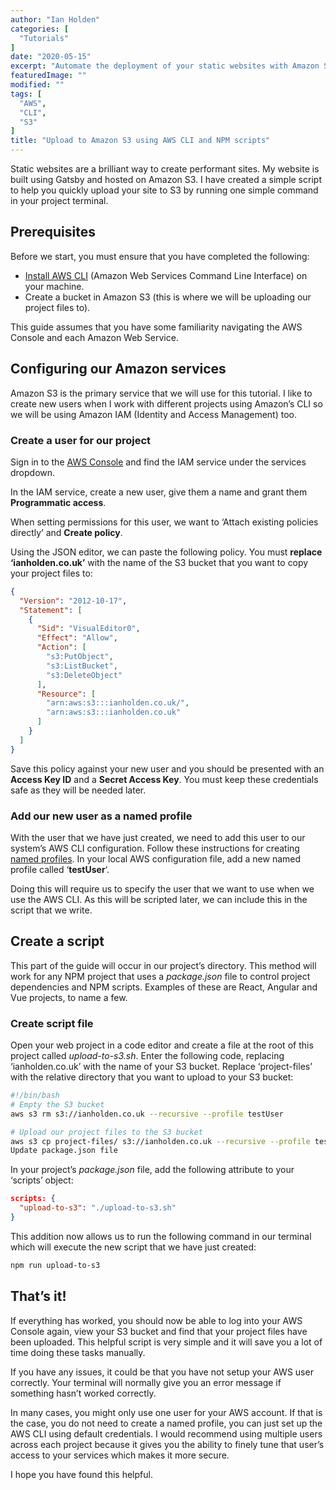 ```yaml
---
author: "Ian Holden"
categories: [
  "Tutorials"
]
date: "2020-05-15"
excerpt: "Automate the deployment of your static websites with Amazon S3 and NPM scripts. I have created a simple script to help you quickly upload your site to Amazon S3 by running one simple command in your project terminal."
featuredImage: ""
modified: ""
tags: [
  "AWS",
  "CLI",
  "S3"
]
title: "Upload to Amazon S3 using AWS CLI and NPM scripts"
---
```


Static websites are a brilliant way to create performant sites. My website is built using Gatsby and hosted on Amazon S3. I have created a simple script to help you quickly upload your site to S3 by running one simple command in your project terminal.

## Prerequisites

Before we start, you must ensure that you have completed the following:

- [Install AWS CLI](https://docs.aws.amazon.com/cli/latest/userguide/cli-chap-install.html) (Amazon Web Services Command Line Interface) on your machine.
- Create a bucket in Amazon S3 (this is where we will be uploading our project files to).

This guide assumes that you have some familiarity navigating the AWS Console and each Amazon Web Service.

## Configuring our Amazon services

Amazon S3 is the primary service that we will use for this tutorial. I like to create new users when I work with different projects using Amazon’s CLI so we will be using Amazon IAM (Identity and Access Management) too.

### Create a user for our project

Sign in to the [AWS Console](https://aws.amazon.com/) and find the IAM service under the services dropdown.

In the IAM service, create a new user, give them a name and grant them **Programmatic access**.

When setting permissions for this user, we want to ‘Attach existing policies directly’ and **Create policy**.

Using the JSON editor, we can paste the following policy. You must **replace ‘ianholden.co.uk’** with the name of the S3 bucket that you want to copy your project files to:

```json
{
  "Version": "2012-10-17",
  "Statement": [
    {
      "Sid": "VisualEditor0",
      "Effect": "Allow",
      "Action": [
        "s3:PutObject",
        "s3:ListBucket",
        "s3:DeleteObject"
      ],
      "Resource": [
        "arn:aws:s3:::ianholden.co.uk/",
        "arn:aws:s3:::ianholden.co.uk"
      ]
    }
  ]
}
```

Save this policy against your new user and you should be presented with an **Access Key ID** and a **Secret Access Key**. You must keep these credentials safe as they will be needed later.

### Add our new user as a named profile

With the user that we have just created, we need to add this user to our system’s AWS CLI configuration. Follow these instructions for creating [named profiles](https://docs.aws.amazon.com/cli/latest/userguide/cli-configure-profiles.html). In your local AWS configuration file, add a new named profile called ‘**testUser**‘.

Doing this will require us to specify the user that we want to use when we use the AWS CLI. As this will be scripted later, we can include this in the script that we write.

## Create a script

This part of the guide will occur in our project’s directory. This method will work for any NPM project that uses a *package.json* file to control project dependencies and NPM scripts. Examples of these are React, Angular and Vue projects, to name a few.

### Create script file

Open your web project in a code editor and create a file at the root of this project called *upload-to-s3.sh*. Enter the following code, replacing ‘ianholden.co.uk’ with the name of your S3 bucket. Replace ‘project-files’ with the relative directory that you want to upload to your S3 bucket:

```bash
#!/bin/bash
# Empty the S3 bucket
aws s3 rm s3://ianholden.co.uk --recursive --profile testUser

# Upload our project files to the S3 bucket
aws s3 cp project-files/ s3://ianholden.co.uk --recursive --profile testUser
Update package.json file
```

In your project’s *package.json* file, add the following attribute to your ‘scripts’ object:

```json
scripts: {
  "upload-to-s3": "./upload-to-s3.sh"
}
```

This addition now allows us to run the following command in our terminal which will execute the new script that we have just created:

```bash
npm run upload-to-s3
```

## That’s it!

If everything has worked, you should now be able to log into your AWS Console again, view your S3 bucket and find that your project files have been uploaded. This helpful script is very simple and it will save you a lot of time doing these tasks manually.

If you have any issues, it could be that you have not setup your AWS user correctly. Your terminal will normally give you an error message if something hasn’t worked correctly.

In many cases, you might only use one user for your AWS account. If that is the case, you do not need to create a named profile, you can just set up the AWS CLI using default credentials. I would recommend using multiple users across each project because it gives you the ability to finely tune that user’s access to your services which makes it more secure.

I hope you have found this helpful.
